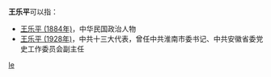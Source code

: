 '''王乐平'''可以指：
* [[王乐平_(1884年)|王乐平 (1884年)]]，中华民国政治人物
* [[王乐平_(1928年)|王乐平 (1928年)]]，中共十三大代表，曾任中共淮南市委书记、中共安徽省委党史工作委员会副主任

{{disambig}}

[[Category:三字王姓人名消歧义|le]]
